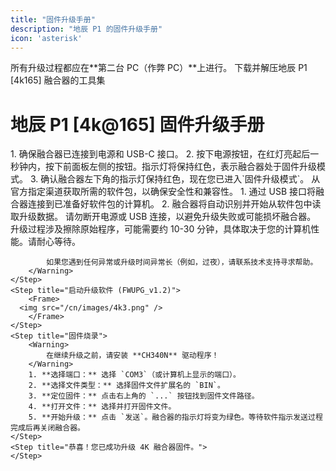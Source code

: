 ```yaml
---
title: "固件升级手册"
description: "地辰 P1 的固件升级手册"
icon: 'asterisk'
---
```


<Warning>
    所有升级过程都应在**第二台 PC（作弊 PC）**上进行。
</Warning>

<Card icon="download" href="https://alist.scarlet.technology" title="4K 融合器工具集">
    下载并解压地辰 P1 [4k165] 融合器的工具集
</Card>

# 地辰 P1 [4k@165] 固件升级手册
<Steps>
    <Step title="进入升级模式">
        1. 确保融合器已连接到电源和 USB-C 接口。
        2. 按下电源按钮，在红灯亮起后一秒钟内，按下前面板左侧的按钮。指示灯将保持红色，表示融合器处于固件升级模式。
        3. 确认融合器左下角的指示灯保持红色，现在您已进入`固件升级模式`。
    </Step>
    <Step title="准备软件包">
        从官方指定渠道获取所需的软件包，以确保安全性和兼容性。
    </Step>
    <Step title="连接并开始升级">
        1. 通过 USB 接口将融合器连接到已准备好软件包的计算机。
        2. 融合器将自动识别并开始从软件包中读取升级数据。
    </Step>
    <Step title="升级过程中">
        请勿断开电源或 USB 连接，以避免升级失败或可能损坏融合器。
        <Warning>
            升级过程涉及擦除原始程序，可能需要约 10-30 分钟，具体取决于您的计算机性能。请耐心等待。

            如果您遇到任何异常或升级时间异常长（例如，过夜），请联系技术支持寻求帮助。
        </Warning>
    </Step>
    <Step title="启动升级软件 (FWUPG_v1.2)">
        <Frame>
      <img src="/cn/images/4k3.png" />
        </Frame>
    </Step>
    <Step title="固件烧录">
        <Warning>
            在继续升级之前，请安装 **CH340N** 驱动程序！
        </Warning>
        1. **选择端口：** 选择 `COM3`（或计算机上显示的端口）。
        2. **选择文件类型：** 选择固件文件扩展名的 `BIN`。
        3. **定位固件：** 点击右上角的 `...` 按钮找到固件文件路径。
        4. **打开文件：** 选择并打开固件文件。
        5. **开始升级：** 点击 `发送`。融合器的指示灯将变为绿色。等待软件指示发送过程完成后再关闭融合器。
    </Step>
    <Step title="恭喜！您已成功升级 4K 融合器固件。">
    </Step>
</Steps>

